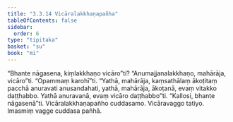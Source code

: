 ```yaml
---
title: "3.3.14 Vicāralakkhaṇapañha"
tableOfContents: false
sidebar:
  order: 6
type: "tipitaka"
basket: "su"
book: "mi"
---
```



<DynamicBreadcrumb />

<Division number="62" book="mi" bookNo="28">

<Paragraph number="309" book="mi">
“Bhante nāgasena, kiṃlakkhaṇo vicāro”ti? “Anumajjanalakkhaṇo, mahārāja, vicāro”ti.
</Paragraph>

<Paragraph number="310" book="mi">
“Opammaṃ karohī”ti. “Yathā, mahārāja, kaṃsathālaṃ ākoṭitaṃ pacchā anuravati anusandahati, yathā, mahārāja, ākoṭanā, evaṃ vitakko daṭṭhabbo. Yathā anuravanā, evaṃ vicāro daṭṭhabbo”ti.
</Paragraph>

<Paragraph number="311" book="mi">
“Kallosi, bhante nāgasenā”ti.

</Paragraph>
</Division>

<Paragraph number="312" type="center" book="mi">
Vicāralakkhaṇapañho cuddasamo.



</Paragraph>

<Paragraph number="313" type="center" book="mi">
Vicāravaggo tatiyo.



</Paragraph>

<Paragraph number="314" type="center" book="mi">
Imasmiṃ vagge cuddasa pañhā.
</Paragraph>